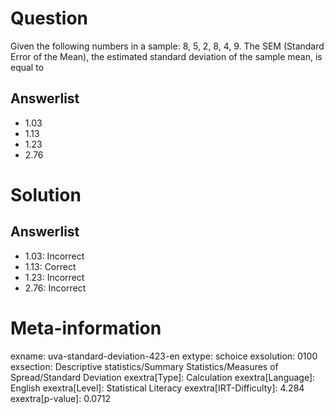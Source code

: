 Question
========

Given the following numbers in a sample: 8, 5, 2, 8, 4, 9. The SEM (Standard Error of the Mean), the estimated standard deviation of the sample mean, is equal to

Answerlist
----------

* 1.03
* 1.13
* 1.23
* 2.76

Solution
========

Answerlist
----------

* 1.03: Incorrect
* 1.13: Correct
* 1.23: Incorrect
* 2.76: Incorrect

Meta-information
================
exname: uva-standard-deviation-423-en
extype: schoice
exsolution: 0100
exsection: Descriptive statistics/Summary Statistics/Measures of Spread/Standard Deviation
exextra[Type]: Calculation
exextra[Language]: English
exextra[Level]: Statistical Literacy
exextra[IRT-Difficulty]: 4.284
exextra[p-value]: 0.0712
